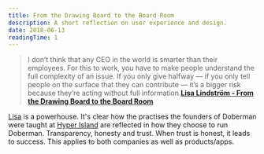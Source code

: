 ```yaml
---
title: From the Drawing Board to the Board Room
description: A short reflection on user experience and design.
date: 2018-06-13
readingTime: 1
---
```


>I don’t think that any CEO in the world is smarter than their employees. For this to work, you have to make people understand the full complexity of an issue. If you only give halfway — if you only tell people on the surface that they can contribute — it’s a bigger risk because they’re acting without full information.**[Lisa Lindström - From the Drawing Board to the Board Room](https://99u.adobe.com/articles/59229/from-the-drawing-board-to-the-board-room)**

[Lisa](https://twitter.com/lisalindstrm) is a powerhouse. It's clear how the practises the founders of Doberman were taught at [Hyper Island](/no-classes) are reflected in how they choose to run Doberman. Transparency, honesty and trust. When trust is honest, it leads to success. This applies to both companies as well as products/apps.